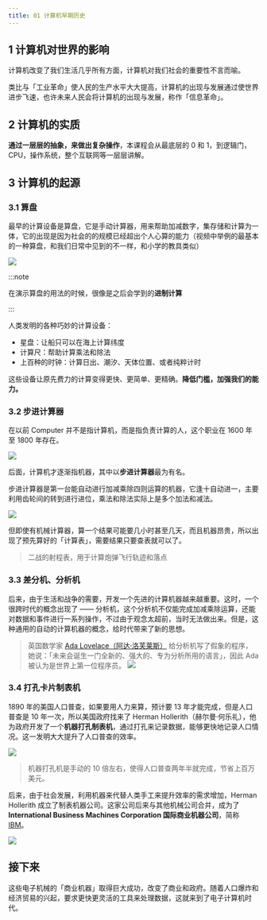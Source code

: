 ```yaml
---
title: 01 计算机早期历史
---
```


<BVideo src="BV1EW411u7th" p="1" />

## 1 计算机对世界的影响

计算机改变了我们生活几乎所有方面，计算机对我们社会的重要性不言而喻。

类比与「工业革命」使人民的生产水平大大提高，计算机的出现与发展通过使世界进步飞速，也许未来人民会将计算机的出现与发展，称作「信息革命」。

## 2 计算机的实质

**通过一层层的抽象，来做出复杂操作**，本课程会从最底层的 0 和 1，到逻辑门，CPU，操作系统，整个互联网等一层层讲解。

## 3 计算机的起源

### 3.1 算盘

最早的计算设备是算盘，它是手动计算器，用来帮助加减数字，集存储和计算为一体，它的出现是因为社会的的规模已经超出个人心算的能力（视频中举例的最基本的一种算盘，和我们日常中见到的不一样，和小学的教具类似）

![](./算盘.png)

:::note

在演示算盘的用法的时候，很像是之后会学到的**进制计算**

:::

人类发明的各种巧妙的计算设备：

- 星盘：让船只可以在海上计算纬度
- 计算尺：帮助计算乘法和除法
- 上百种的时钟：计算日出、潮汐、天体位置、或者纯粹计时

这些设备让原先费力的计算变得更快、更简单、更精确。**降低门槛，加强我们的能力。**

### 3.2 步进计算器

在以前 Computer 并不是指计算机，而是指负责计算的人，这个职业在 1600 年至 1800 年存在。

![](./负责计算的人.png)

后面，计算机才逐渐指机器，其中以**步进计算器**最为有名。

步进计算器是第一台能自动进行加减乘除四则运算的机器，它逢十自动进一，主要利用齿轮间的转到进行进位，乘法和除法实际上是多个加法和减法。

![](./步进计算器.png)

但即使有机械计算器，算一个结果可能要几小时甚至几天，而且机器昂贵，所以出现了预先算好的「计算表」，需要结果只要查表就可以了。

> 二战的射程表，用于计算炮弹飞行轨迹和落点

### 3.3 差分机、分析机

后来，由于生活和战争的需要，开发一个先进的计算机器越来越重要。这时，一个很跨时代的概念出现了 —— 分析机，这个分析机不仅能完成加减乘除运算，还能对数据和事件进行一系列操作，不过由于观念太超前，当时无法做出来。但是，这种通用的自动的计算机器的概念，给时代带来了新的思想。

> 英国数学家 [Ada Lovelace（阿达·洛芙莱斯）](https://baike.baidu.com/item/%E9%98%BF%E8%BE%BE%C2%B7%E6%B4%9B%E8%8A%99%E8%8E%B1%E6%96%AF) 给分析机写了假象的程序，她说：「未来会诞生一门全新的、强大的、专为分析所用的语言」，因此 Ada 被认为是世界上第一位程序员。
> ![](./Ada_Lovelace_portrait.jpg)

### 3.4 打孔卡片制表机

1890 年的美国人口普查，如果要用人力来算，预计要 13 年才能完成，但是人口普查是 10 年一次，所以美国政府找来了 Herman Hollerith（赫尔曼·何乐礼），他为政府开发了一个**机器打孔制表机**，通过打孔来记录数据，能够更快地记录人口情况。这一发明大大提升了人口普查的效率。

![](./机器.png)

> 机器打孔机是手动的 10 倍左右，使得人口普查两年半就完成，节省上百万美元。

后来，由于社会发展，利用机器来代替人类手工来提升效率的需求增加，Herman Hollerith 成立了制表机器公司。这家公司后来与其他机械公司合并，成为了 **International Business Machines Corporation 国际商业机器公司**，简称 [IBM](https://baike.baidu.com/item/ibm)。

![](./IBM.png)

## 接下来

这些电子机械的「商业机器」取得巨大成功，改变了商业和政府。随着人口爆炸和经济贸易的兴起，要求更快更灵活的工具来处理数据，这就来到了电子计算机时代。
